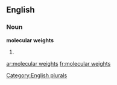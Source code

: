 
==English==

===Noun===
'''molecular weights'''

# {{plural of|molecular weight}}

[[Category:English plurals]]

[[ar:molecular weights]]
[[fr:molecular weights]]